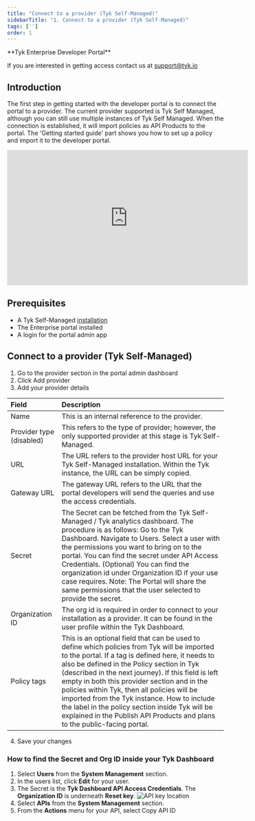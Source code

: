 ```yaml
---
title: "Connect to a provider (Tyk Self-Managed)"
sidebarTitle: "1. Connect to a provider (Tyk Self-Managed)"
tags: ['']
order: 1
---
```



<Note>
**Tyk Enterprise Developer Portal**

If you are interested in getting access contact us at [support@tyk.io](<mailto:support@tyk.io?subject=Tyk Enterprise Portal Beta>)
</Note>


## Introduction

The first step in getting started with the developer portal is to connect the portal to a provider. The current provider supported is Tyk Self Managed, although you can still use multiple instances of Tyk Self Managed. When the connection is established, it will import policies as API Products to the portal. The 'Getting started guide' part shows you how to set up a policy and import it to the developer portal.

<iframe width="560" height="315" src="https://www.youtube.com/embed/8KJSVACD-j4" frameborder="0" allow="accelerometer; autoplay; clipboard-write; encrypted-media; gyroscope; picture-in-picture" allowfullscreen></iframe>

## Prerequisites

- A Tyk Self-Managed [installation](/tyk-self-managed/install)
- The Enterprise portal installed
- A login for the portal admin app

## Connect to a provider (Tyk Self-Managed)

1. Go to the provider section in the portal admin dashboard
2. Click Add provider
3. Add your provider details

| Field                    | Description                                                                                                                                                                                                                                                                                                                                                                                                                                                                                                                                                 |
| :-------------------------- | :------------------------------------------------------------------------------------------------------------------------------------------------------------------------------------------------------------------------------------------------------------------------------------------------------------------------------------------------------------------------------------------------------------------------------------------------------------------------------------------------------------------------------------------------------------- |
| Name                     | This is an internal reference to the provider.                                                                                                                                                                                                                                                                                                                                                                                                                                                                                                              |
| Provider type (disabled) | This refers to the type of provider; however, the only supported provider at this stage is Tyk Self-Managed.                                                                                                                                                                                                                                                                                                                                                                                                                                                         |
| URL                      | The URL refers to the provider host URL for your Tyk Self-Managed installation. Within the Tyk instance, the URL can be simply copied.                                                                                                                                                                                                                                                                                                                                                                                                                                                 |
| Gateway URL              | The gateway URL refers to the URL that the portal developers will send the queries and use the access credentials.                                                                                                                                                                                                                                                                                                                                                                                                                                          |
| Secret                   | The Secret can be fetched from the Tyk Self-Managed / Tyk analytics dashboard. The procedure is as follows:  Go to the Tyk Dashboard. Navigate to Users. Select a user with the permissions you want to bring on to the portal. You can find the secret under API Access Credentials. (Optional) You can find the organization id  under Organization ID if your use case requires. Note: The Portal will share the same permissions that the user selected to provide the secret.                              |
| Organization ID          | The org id is required in order to connect to your installation as a provider. It can be found in the user profile within the Tyk Dashboard.                                                                                                                                                                                                                                                                                                                                                                                                                          |
| Policy tags              | This is an optional field that can be used to define which policies from Tyk will be imported to the portal. If a tag is defined here, it needs to also be defined in the Policy section in Tyk (described in the next journey). If this field is left empty in both this provider section and in the policies within Tyk, then all policies will be imported from the Tyk instance. How to include the label in the policy section inside Tyk will be explained in the Publish API Products and plans to the public-facing portal. |

4. Save your changes

### How to find the Secret and Org ID inside your Tyk Dashboard

1.  Select **Users** from the **System Management** section.
2.  In the users list, click **Edit** for your user.
3.  The Secret is the **Tyk Dashboard API Access Credentials**. The **Organization ID** is underneath **Reset key**. <img src="/img/2.10/user_api_id.png" alt="API key location" />
4.  Select **APIs** from the **System Management** section.
5.  From the **Actions** menu for your API, select Copy API ID
